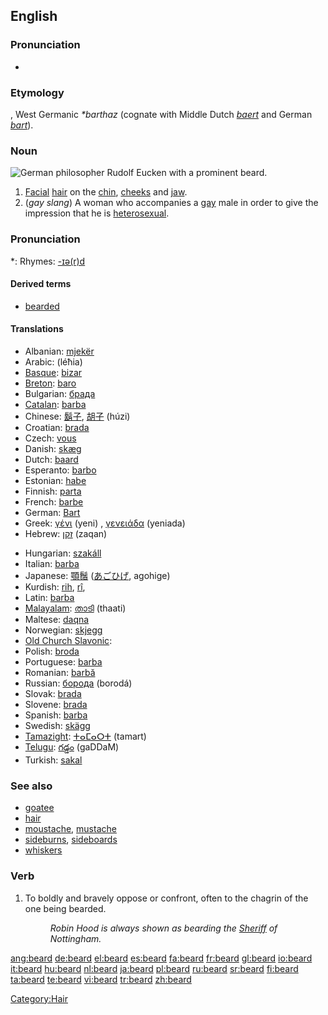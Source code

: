 ==English==

===Pronunciation===
* {{audio|en-us-beard.ogg|Audio (US)}}

===Etymology===
{{OE.}}, West Germanic ''*barthaz'' (cognate with Middle Dutch ''[[baert]]'' and German ''[[bart]]'').

===Noun===
{{wikipedia}}
[[Image:Eucken-im-Alter.png|thumb|right|German philosopher Rudolf Eucken with a prominent beard.]]
{{en-noun}}

# [[Facial]] [[hair]] on the [[chin]], [[cheeks]] and [[jaw]].
# (''gay slang'') A woman who accompanies a [[gay]] male in order to give the impression that he is [[heterosexual]].

===Pronunciation===
{{IPA|/bɪəd/, /bɪrd/}}
*: Rhymes: [[Rhymes:English:-ɪə(r)d|-ɪə(r)d]]

====Derived terms====
{{rfc-level|Derived terms at L4+ not in L3 POS section}}
* [[bearded]]

====Translations====
{{trans-top|facial hair}}
* Albanian: [[mjekër]]
* Arabic: {{ARchar|[[لحية|لِحْيَة]]}} (léħia) {{f}}
* [[Basque]]: [[bizar]]
* [[Breton]]: [[baro]] {{m}}
* Bulgarian: [[брада]]
* [[Catalan]]: [[barba]] {{f}}
* Chinese: [[鬍子]], [[胡子]] (húzi)
* Croatian: [[brada]] {{f}}
* Czech: [[vous]] {{m}}
* Danish: [[skæg]] {{n}}
* Dutch: [[baard]] {{m}}
* Esperanto: [[barbo]]
* Estonian: [[habe#Estonian|habe]]
* Finnish: [[parta#Finnish|parta]]
* French: [[barbe]] {{f}}
* German: [[Bart#German|Bart]] {{m}}
* Greek: [[γένι]] (yeni) {{n}}, [[γενειάδα]] (yeniada) {{f}}
* Hebrew: [[זקן]] (zaqan) {{m}}
{{trans-mid}}
* Hungarian: [[szakáll]]
* Italian: [[barba#Italian|barba]] {{f}}
* Japanese: [[顎鬚]] ([[あごひげ]], agohige)
* Kurdish: [[rih]], [[rî]], {{KUchar|[[ڕیش]]}}
* Latin: [[barba]]
* [[Malayalam]]: [[താടി]] (thaati)
* Maltese: [[daqna]] {{f}}
* Norwegian: [[skjegg]] {{n}}
* [[Old Church Slavonic]]: {{t|cu|брада|tr=brada|f}}
* Polish: [[broda]] {{f}}
* Portuguese: [[barba]] {{f}}
* Romanian: [[barbă]] {{f}}
* Russian: [[борода]] (borodá) {{f}}
* Slovak: [[brada#Slovak|brada]] {{f}}
* Slovene: [[brada]] {{f}}
* Spanish: [[barba#Spanish|barba]] {{f}}
* Swedish: [[skägg]] {{n}}
* [[Tamazight]]: [[ⵜⴰⵎⴰⵔⵜ]] (tamart) {{f}}
* [[Telugu]]: [[గడ్డం]] (gaDDaM)
* Turkish: [[sakal]]
{{trans-bottom}}

{{trans-top|woman accompanying a gay male}}
{{trans-mid}}
{{trans-bottom}}

===See also===
* [[goatee]]
* [[hair]]
* [[moustache]], [[mustache]]
* [[sideburns]], [[sideboards]]
* [[whiskers]]

===Verb===
{{en-verb}}

# To boldly and bravely oppose or confront, often to the chagrin of the one being bearded.
#: ''Robin Hood is always shown as bearding the [[sheriff|Sheriff]] of Nottingham.''

[[Category:Hair]]

[[ang:beard]]
[[de:beard]]
[[el:beard]]
[[es:beard]]
[[fa:beard]]
[[fr:beard]]
[[gl:beard]]
[[io:beard]]
[[it:beard]]
[[hu:beard]]
[[nl:beard]]
[[ja:beard]]
[[pl:beard]]
[[ru:beard]]
[[sr:beard]]
[[fi:beard]]
[[ta:beard]]
[[te:beard]]
[[vi:beard]]
[[tr:beard]]
[[zh:beard]]